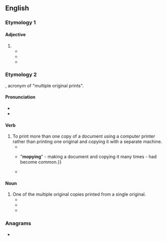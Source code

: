 ==English==

===Etymology 1===

====Adjective====
{{en-adj|er}}

# {{alternative spelling of|en|mopey}}
#* {{quote-book|en|year=1879 |title=Investigation of diseases of swine, and infectious and contagious diseases incident to other classes of domesticated animals |author=United States. Department of Agriculture |page=171-172 |ISBN=|passage=In all those cases where the hog is '''mopy''' and chilly looking  I would, after the first stage of lowering the pulse has passed, recommend a teacupful of a strong infusion of the leaves of dogwood or the same quantity of a strong cold infusion of boneset.}}
#* {{quote-book|en|year=1891|title=Three Midsummer Days |author=May A. Brotherhood |page=225 |ISBN=|passage=She's that altered, nothing interests her; and she's so pale and '''mopy''' looking, always going down to the cemetery. }}
#* {{quote-book|en|year=2010|title=Jazz Girl |author=Sarah Bruce Kelly |page=6 |ISBN=|passage=And because I was so quiet and '''mopy''' my stepdaddy Winn would get great kicks out of tickling me till I almost had a spasm.}}

===Etymology 2===
{{blend|en|MOP|copy}}, acronym of "multiple original prints".

====Pronunciation====
* {{IPA|en|/ˈmɒpiː/}}
* {{rhymes|en|ɒpi}}

====Verb====
{{en-verb}}

# To print more than one copy of a document using a computer printer rather than printing one original and copying it with a separate machine.
#* {{quote-journal|en|date=November 11, 1996|author=Noor Amal|title=Why copy when you can mopy|work=New Straits Times|page=18|url=http://news.google.com/newspapers?id=y2gWAAAAIBAJ&sjid=dRUEAAAAIBAJ&pg=2512,429424&dq=mopying|passage='''Mopy''' is a term HP [Hewlett-Packard] has coined to talk about a new paradigm to address the current printing/coping{{SIC}} trend. '''Mopying''' is a term describing the process of creating multiple original prints, or "mopies" on a laser printer.}}
#* {{quote-journal|en|date=November 17, 2001|author=Robert Uhlig|title=Boom in email puts paper use up by 40pc|work=Telegraph|page=|url=http://www.telegraph.co.uk/news/uknews/1362631/Boom-in-email-puts-paper-use-up-by-40pc.html|passage={{...}} "'''mopying'''" - making a document and copying it many times - had become common.}}
#* {{quote-journal|en|date=September 17, 2003|author=Juhi Bhambal|title=Printing Solutions|work=PCQuest|url=http://pcquest.ciol.com/content/topstories/state/103091705.asp|passage=Some offer a function called '''mopying'''. Instead of printing one original and then making copies on a copying machine, you get several originals of the document (or high-quality copies).}}

====Noun====
{{en-noun}}

# One of the multiple original copies printed from a single original.
#* {{quote-book|en|year=1998 |title=Computer Systems Series: Peripherals |author=|page=22 |ISBN=|passage=Some people value the crisp appearance of '''mopies''' or find it time- consuming to operate both printers and copiers.}}
#* {{quote-book|en|year=1999 |title=Publish!: The How-to Magazine of Desktop Publishing|author=|page= |ISBN=|passage=Hewlett-Packard says that the LaserJet was also the first printer that could print multiple original documents (now known as '''mopies'''), and was the first personal laser printer to hit the 1,200-dpi resolution barrier.}}
#* {{quote-book|en|year=1999 |title=|author=Business India - Issues 544-549 |page=73 |ISBN=|passage=So printing '''mopies''' (multiple original prints) is now a reality.}}

===Anagrams===
* {{anagrams|en|a=mopy|yomp}}
